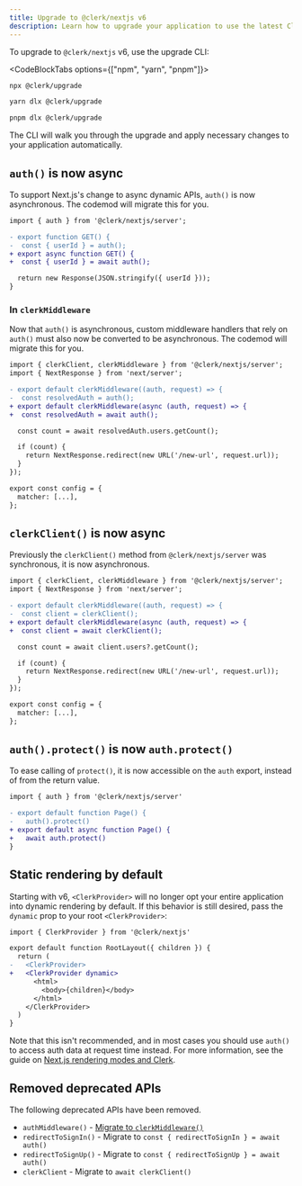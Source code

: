 ```yaml
---
title: Upgrade to @clerk/nextjs v6
description: Learn how to upgrade your application to use the latest Clerk Next.js SDK with support for Next.js 15.
---
```


To upgrade to `@clerk/nextjs` v6, use the upgrade CLI:

<CodeBlockTabs options={["npm", "yarn", "pnpm"]}>
  ```bash {{ filename: 'terminal' }}
  npx @clerk/upgrade
  ```

  ```bash {{ filename: 'terminal' }}
  yarn dlx @clerk/upgrade
  ```

  ```bash {{ filename: 'terminal' }}
  pnpm dlx @clerk/upgrade
  ```
</CodeBlockTabs>

The CLI will walk you through the upgrade and apply necessary changes to your application automatically.

## `auth()` is now async

To support Next.js's change to async dynamic APIs, `auth()` is now asynchronous. The codemod will migrate this for you.

```diff
import { auth } from '@clerk/nextjs/server';

- export function GET() {
-  const { userId } = auth();
+ export async function GET() {
+  const { userId } = await auth();

  return new Response(JSON.stringify({ userId }));
}
```

### In `clerkMiddleware`

Now that `auth()` is asynchronous, custom middleware handlers that rely on `auth()` must also now be converted to be asynchronous. The codemod will migrate this for you.

```diff
import { clerkClient, clerkMiddleware } from '@clerk/nextjs/server';
import { NextResponse } from 'next/server';

- export default clerkMiddleware((auth, request) => {
-  const resolvedAuth = auth();
+ export default clerkMiddleware(async (auth, request) => {
+  const resolvedAuth = await auth();

  const count = await resolvedAuth.users.getCount();

  if (count) {
    return NextResponse.redirect(new URL('/new-url', request.url));
  }
});

export const config = {
  matcher: [...],
};
```

## `clerkClient()` is now async

Previously the `clerkClient()` method from `@clerk/nextjs/server` was synchronous, it is now asynchronous.

```diff
import { clerkClient, clerkMiddleware } from '@clerk/nextjs/server';
import { NextResponse } from 'next/server';

- export default clerkMiddleware((auth, request) => {
-  const client = clerkClient();
+ export default clerkMiddleware(async (auth, request) => {
+  const client = await clerkClient();

  const count = await client.users?.getCount();

  if (count) {
    return NextResponse.redirect(new URL('/new-url', request.url));
  }
});

export const config = {
  matcher: [...],
};
```

## `auth().protect()` is now `auth.protect()`

To ease calling of `protect()`, it is now accessible on the `auth` export, instead of from the return value.

```diff
import { auth } from '@clerk/nextjs/server'

- export default function Page() {
-   auth().protect()
+ export default async function Page() {
+   await auth.protect()
}
```

## Static rendering by default

Starting with v6, `<ClerkProvider>` will no longer opt your entire application into dynamic rendering by default. If this behavior is still desired, pass the `dynamic` prop to your root `<ClerkProvider>`:

```diff
import { ClerkProvider } from '@clerk/nextjs'

export default function RootLayout({ children }) {
  return (
-   <ClerkProvider>
+   <ClerkProvider dynamic>
      <html>
        <body>{children}</body>
      </html>  
    </ClerkProvider>
  )
}
```

Note that this isn't recommended, and in most cases you should use `auth()` to access auth data at request time instead. For more information, see the guide on [Next.js rendering modes and Clerk](/docs/references/nextjs/rendering-modes).

## Removed deprecated APIs

The following deprecated APIs have been removed.

- `authMiddleware()` - [Migrate to `clerkMiddleware()`](/docs/upgrade-guides/core-2/nextjs#migrating-to-clerk-middleware)
- `redirectToSignIn()` - Migrate to `const { redirectToSignIn } = await auth()`
- `redirectToSignUp()` - Migrate to `const { redirectToSignUp } = await auth()`
- `clerkClient` - Migrate to `await clerkClient()`
